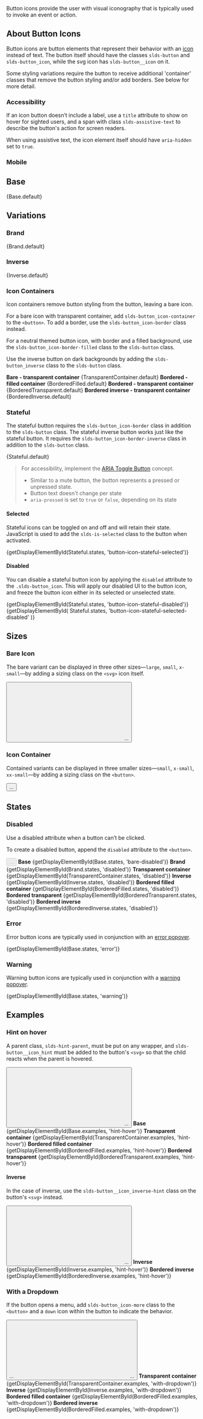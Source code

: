 
<div className="lead doc">
  Button icons provide the user with visual iconography that is typically used
  to invoke an event or action.
</div>

<CodeView exampleOnly>
  <React.Fragment>
    <ButtonIcon
      iconClassName="slds-button__icon_large"
      assistiveText="More options"
      title="More Options"
    />
    <ButtonIcon
      iconClassName="slds-button__icon_small"
      assistiveText="More options"
      title="More Options"
    />
    <ButtonIcon
      iconClassName="slds-button__icon_x-small"
      assistiveText="More options"
      title="More Options"
    />
  </React.Fragment>
</CodeView>

## About Button Icons

Button icons are button elements that represent their behavior with an [icon](/components/icons) instead of text. The button itself should have the classes `slds-button` and `slds-button_icon`, while the svg icon has `slds-button__icon` on it.

Some styling variations require the button to receive additional 'container' classes that remove the button styling and/or add borders. See below for more detail.

### Accessibility

If an icon button doesn’t include a label, use a `title` attribute to show on hover for sighted users, and a span with class `slds-assistive-text` to describe the button's action for screen readers.

When using assistive text, the icon element itself should have `aria-hidden` set to `true`.

### Mobile

<MobileBlurb patternSpecificText="buttons will have an increased size to accommodate tapping with a finger instead of the more precise mouse cursor" />

<CodeView frameOnly>
  <React.Fragment>
    <ButtonIcon
      iconClassName="slds-button__icon_large"
      assistiveText="More Options"
      title="More Options"
    />
    <ButtonIcon
      iconClassName="slds-button__icon_small"
      assistiveText="More Options"
      title="More Options"
    />
    <ButtonIcon
      iconClassName="slds-button__icon_x-small"
      assistiveText="More Options"
      title="More Options"
    />
  </React.Fragment>
</CodeView>

## Base

<CodeView toggleCode={false}>{Base.default}</CodeView>

## Variations

### Brand

<CodeView toggleCode={false}>{Brand.default}</CodeView>

### Inverse

<CodeView toggleCode={false}>
  <Inverse.Context>{Inverse.default}</Inverse.Context>
</CodeView>

### Icon Containers

Icon containers remove button styling from the button, leaving a bare icon.

For a bare icon with transparent container, add `slds-button_icon-container` to the `<button>`. To add a border, use the `slds-button_icon-border` class instead.

For a neutral themed button icon, with border and a filled background, use the `slds-button_icon-border-filled` class to the `slds-button` class.

Use the inverse button on dark backgrounds by adding the `slds-button_inverse` class to the `slds-button` class.

<DisplayGrid>
  <DisplayColumn>
    <strong>Bare - transparent container</strong>
    <CodeView toggleCode={false}>
      <TransparentContainer.Context>
        {TransparentContainer.default}
      </TransparentContainer.Context>
    </CodeView>
  </DisplayColumn>
  <DisplayColumn>
    <strong>Bordered - filled container</strong>
    <CodeView toggleCode={false}>
      <BorderedFilled.Context>{BorderedFilled.default}</BorderedFilled.Context>
    </CodeView>
  </DisplayColumn>
  <DisplayColumn>
    <strong>Bordered - transparent container</strong>
    <CodeView toggleCode={false}>
      <BorderedTransparent.Context>
        {BorderedTransparent.default}
      </BorderedTransparent.Context>
    </CodeView>
  </DisplayColumn>
  <DisplayColumn>
    <strong>Bordered inverse - transparent container</strong>
    <CodeView toggleCode={false}>
      <BorderedInverse.Context>
        {BorderedInverse.default}
      </BorderedInverse.Context>
    </CodeView>
  </DisplayColumn>
</DisplayGrid>

### Stateful

The stateful button requires the `slds-button_icon-border` class in addition to the `slds-button` class.
The stateful inverse button works just like the stateful button. It requires the `slds-button_icon-border-inverse` class in addition to the `slds-button` class.

<CodeView toggleCode={false}>{Stateful.default}</CodeView>

<Blockquote type="a11y" header="Accessibility Note">
  <p>
    For accessibility, implement the <a href="http://w3c.github.io/aria-practices/#button">ARIA Toggle Button</a> concept.
  </p>

  <ul className="slds-list_dotted">
    <li>Similar to a mute button, the button represents a pressed or unpressed state.</li>
    <li>Button text doesn't change per state</li>
    <li><code>aria-pressed</code> is set to <code>true</code> or <code>false</code>, depending on its state</li>
  </ul>
</Blockquote>

#### Selected

Stateful icons can be toggled on and off and will retain their state. JavaScript is used to add the `slds-is-selected` class to the button when activated.

<CodeView>
  {getDisplayElementById(Stateful.states, 'button-icon-stateful-selected')}
</CodeView>

#### Disabled

You can disable a stateful button icon by applying the `disabled` attribute to the `.slds-button_icon`. This will apply our disabled UI to the button icon, and freeze the button icon either in its selected or unselected state.

<CodeView>
  <Fragment>
    {getDisplayElementById(Stateful.states, 'button-icon-stateful-disabled')}
    {getDisplayElementById(
      Stateful.states,
      'button-icon-stateful-selected-disabled'
    )}
  </Fragment>
</CodeView>

## Sizes

### Bare Icon

The bare variant can be displayed in three other sizes—`large`, `small`, `x-small`—by adding a sizing class on the `<svg>` icon itself.

<CodeBlock toggleCode={false}>
  <button>
    <svg className="... slds-button__icon_{size}">...</svg>
    ...
  </button>
</CodeBlock>

<Example title="Sizes">
  <CodeView>
    <Fragment>
      <ButtonIcon
        iconClassName="slds-button__icon_large"
        assistiveText="More options"
        title="More Options"
      />
      <ButtonIcon
        iconClassName="slds-button__icon_small"
        assistiveText="More options"
        title="More Options"
      />
      <ButtonIcon
        iconClassName="slds-button__icon_x-small"
        assistiveText="More options"
        title="More Options"
      />
    </Fragment>
  </CodeView>
</Example>

### Icon Container

Contained variants can be displayed in three smaller sizes—`small`, `x-small`, `xx-small`—by adding a sizing class on the `<button>`.

<CodeBlock toggleCode={false}>
  <button className="... slds-button_icon-{size}">...</button>
</CodeBlock>

<Example title="Sizes">
  <CodeView>
    <Fragment>
      <ButtonIcon
        className="slds-button_icon-border slds-button_icon-small"
        assistiveText="More options"
        title="More Options"
      />
      <ButtonIcon
        className="slds-button_icon-border slds-button_icon-x-small"
        assistiveText="More options"
        title="More Options"
      />
      <ButtonIcon
        className="slds-button_icon-border slds-button_icon-xx-small"
        assistiveText="More options"
        title="More Options"
      />
    </Fragment>
  </CodeView>
</Example>

## States

### Disabled

Use a disabled attribute when a button can’t be clicked.

To create a disabled button, append the `disabled` attribute to the `<button>`.

<CodeBlock toggleCode={false}>
  <button className="slds-button slds-button_icon ..." disabled>
    ...
  </button>
</CodeBlock>

<DisplayGrid>
  <DisplayColumn>
    <strong>Base</strong>
    <CodeView>
      {getDisplayElementById(Base.states, 'bare-disabled')}
    </CodeView>
  </DisplayColumn>
  <DisplayColumn>
    <strong>Brand</strong>
    <CodeView>
      {getDisplayElementById(Brand.states, 'disabled')}
    </CodeView>
  </DisplayColumn>
  <DisplayColumn>
    <strong>Transparent container</strong>
    <CodeView>
      <TransparentContainer.Context>
        {getDisplayElementById(TransparentContainer.states, 'disabled')}
      </TransparentContainer.Context>
    </CodeView>
  </DisplayColumn>
  <DisplayColumn>
    <strong>Inverse</strong>
    <CodeView>
      <Inverse.Context>
        {getDisplayElementById(Inverse.states, 'disabled')}
      </Inverse.Context>
    </CodeView>
  </DisplayColumn>
  <DisplayColumn>
    <strong>Bordered filled container</strong>
    <CodeView>
      <BorderedFilled.Context>
        {getDisplayElementById(BorderedFilled.states, 'disabled')}
      </BorderedFilled.Context>
    </CodeView>
  </DisplayColumn>
  <DisplayColumn>
    <strong>Bordered transparent</strong>
    <CodeView>
      <BorderedTransparent.Context>
        {getDisplayElementById(BorderedTransparent.states, 'disabled')}
      </BorderedTransparent.Context>
    </CodeView>
  </DisplayColumn>
  <DisplayColumn>
    <strong>Bordered inverse</strong>
    <CodeView>
      <BorderedInverse.Context>
        {getDisplayElementById(BorderedInverse.states, 'disabled')}
      </BorderedInverse.Context>
    </CodeView>
  </DisplayColumn>
</DisplayGrid>

### Error

Error button icons are typically used in conjunction with an [error popover](../popovers/#Error).

<CodeView toggleCode={false}>
  {getDisplayElementById(Base.states, 'error')}
</CodeView>

### Warning

Warning button icons are typically used in conjunction with a [warning popover](../popovers/#Warning).

<CodeView toggleCode={false}>
  {getDisplayElementById(Base.states, 'warning')}
</CodeView>

## Examples

### Hint on hover

A parent class, `slds-hint-parent`, must be put on any wrapper, and `slds-button__icon_hint` must be added to the button's `<svg>` so that the child reacts when the parent is hovered.

<CodeBlock toggleCode={false}>
  <HintParent>
    <button className="slds-button slds-button_icon">
      <svg className="slds-button__icon slds-button__icon_hint">...</svg>
      ...
    </button>
  </HintParent>
</CodeBlock>

<DisplayGrid>
  <DisplayColumn>
    <strong>Base</strong>
    <CodeView>
      {getDisplayElementById(Base.examples, 'hint-hover')}
    </CodeView>
  </DisplayColumn>
  <DisplayColumn>
    <strong>Transparent container</strong>
    <CodeView>
      <TransparentContainer.Context>
        {getDisplayElementById(TransparentContainer.examples, 'hint-hover')}
      </TransparentContainer.Context>
    </CodeView>
  </DisplayColumn>
  <DisplayColumn>
    <strong>Bordered filled container</strong>
    <CodeView>
      <BorderedFilled.Context>
        {getDisplayElementById(BorderedFilled.examples, 'hint-hover')}
      </BorderedFilled.Context>
    </CodeView>
  </DisplayColumn>
  <DisplayColumn>
    <strong>Bordered transparent</strong>
    <CodeView>
      <BorderedTransparent.Context>
        {getDisplayElementById(BorderedTransparent.examples, 'hint-hover')}
      </BorderedTransparent.Context>
    </CodeView>
  </DisplayColumn>
</DisplayGrid>

#### Inverse

In the case of inverse, use the `slds-button__icon_inverse-hint` class on the button's `<svg>` instead.

<CodeBlock toggleCode={false}>
  <HintParent>
    <button className="slds-button slds-button_icon">
      <svg className="slds-button__icon slds-button__icon_inverse-hint">
        ...
      </svg>
      ...
    </button>
  </HintParent>
</CodeBlock>

<DisplayGrid>
  <DisplayColumn>
    <strong>Inverse</strong>
    <CodeView>
      <Inverse.Context>
        {getDisplayElementById(Inverse.examples, 'hint-hover')}
      </Inverse.Context>
    </CodeView>
  </DisplayColumn>
  <DisplayColumn>
    <strong>Bordered inverse</strong>
    <CodeView>
      <BorderedInverse.Context>
        {getDisplayElementById(BorderedInverse.examples, 'hint-hover')}
      </BorderedInverse.Context>
    </CodeView>
  </DisplayColumn>
</DisplayGrid>

### With a Dropdown

If the button opens a menu, add `slds-button_icon-more` class to the `<button>` and a `down` icon within the button to indicate the behavior.

<CodeBlock toggleCode={false}>
  <button className="slds-button slds-button_icon slds-button_icon-container-more">
    ...
    <svg className="slds-button__icon slds-button__icon_x-small">
      <use xlinkHref="/assets/icons/utility-sprite/svg/symbols.svg#down" />
    </svg>
    ...
  </button>
</CodeBlock>

<DisplayGrid>
  <DisplayColumn>
    <strong>Transparent container</strong>
    <CodeView>
      <TransparentContainer.Context>
        {getDisplayElementById(TransparentContainer.examples, 'with-dropdown')}
      </TransparentContainer.Context>
    </CodeView>
  </DisplayColumn>
  <DisplayColumn>
    <strong>Inverse</strong>
    <CodeView>
      <Inverse.Context>
        {getDisplayElementById(Inverse.examples, 'with-dropdown')}
      </Inverse.Context>
    </CodeView>
  </DisplayColumn>
  <DisplayColumn>
    <strong>Bordered filled container</strong>
    <CodeView>
      <BorderedFilled.Context>
        {getDisplayElementById(BorderedFilled.examples, 'with-dropdown')}
      </BorderedFilled.Context>
    </CodeView>
  </DisplayColumn>
  <DisplayColumn>
    <strong>Bordered inverse</strong>
    <CodeView>
      <BorderedInverse.Context>
        {getDisplayElementById(BorderedFilled.examples, 'with-dropdown')}
      </BorderedInverse.Context>
    </CodeView>
  </DisplayColumn>
</DisplayGrid>
